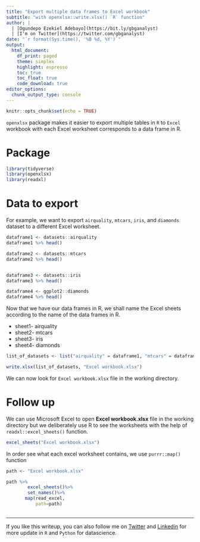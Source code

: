 ```yaml
---
title: "Export multiple data frames to Excel workbook"
subtitle: "with openxlsx::write.xlsx() `R` function"
author: |
  | [Ogundepo Ezekiel Adebayo](https://bit.ly/gbganalyst)
  | [I'm on Twitter](https://twitter.com/gbganalyst)
date: "`r format(Sys.time(), '%B %d, %Y')`"
output: 
  html_document:
    df_print: paged
    theme: simplex
    highlight: espresso
    toc: true
    toc_float: true
    code_download: true
editor_options: 
  chunk_output_type: console
---
```


```r
knitr::opts_chunk$set(echo = TRUE)
```

`openxlsx` package makes it easier to export multiple tables in `R` to `Excel` workbook with each Excel worksheet corresponds to a data frame in R.


# Package

```r
library(tidyverse)
library(openxlsx)
library(readxl)

```

# Data to export

For example, we want to export `airquality`, `mtcars`, `iris`, and `diamonds` dataset to a different Excel worksheet.

```r
dataframe1 <- datasets::airquality
dataframe1 %>% head()

dataframe2 <- datasets::mtcars
dataframe2 %>% head()


dataframe3 <- datasets::iris
dataframe3 %>% head()

dataframe4 <- ggplot2::diamonds
dataframe4 %>% head()
```

Now that we have our data frames in R, we shall name the Excel sheets according to the name of the data frames in R.

* sheet1- airquality
* sheet2- mtcars
* sheet3- iris
* sheet4- diamonds

```r
list_of_datasets <- list("airquality" = dataframe1, "mtcars" = dataframe2, "iris" = dataframe3, "diamonds" = dataframe4)

write.xlsx(list_of_datasets, "Excel workbook.xlsx")
```

We can now look for `Excel workbook.xlsx` file in the working directory.

# Follow up

We can use Microsoft Excel to open **Excel workbook.xlsx** file in the working directory but we deliberately use R to see the worksheets with the help of `readxl::excel_sheets()` function.

```r
excel_sheets("Excel workbook.xlsx")
```

In order see what each excel worksheet contains, we use `purrr::map()` function 

```r

path <- "Excel workbook.xlsx"

path %>%
        excel_sheets()%>%
        set_names()%>%
       map(read_excel,
           path=path)
        
```

---
If you like this writeup, you can also follow me on [Twitter](https://www.twitter.com/gbganalyst){target="_blank"} and [Linkedin](https://www.linkedin.com/in/ezekiel-ogundepo/){target="_blank"} for more update in `R` and `Python` for datascience.